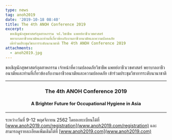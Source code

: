 ```yaml
---
type: news
tag: anoh2019
date: '2019-10-18 08:40'
title: The 4th ANOH Conference 2019
excerpt: 
  ขอเชิญนักสุขศาสตร์อุตสาหกรรม จป.วิชาชีพ แพทย์อาชีวเวชศาสตร์
  พยาบาลอาชีวอนามัยและท่านที่เกี่ยวข้องกับงานอาชีวอนามัยและความปลอดภัย
  เข้าร่วมประชุมวิชาการระดับนานาชาติ The 4th ANOH Conference 2019
attachments:
  - anoh2019.jpg
---
```



ขอเชิญนักสุขศาสตร์อุตสาหกรรม เจ้าหน้าที่ความปลอดภัยวิชาชีพ แพทย์อาชีวเวชศาสตร์ พยาบาลอาชีวอนามัยและท่านที่เกี่ยวข้องกับงานอาชีวอนามัยและความปลอดภัย เข้าร่วมประชุมวิชาการระดับนานาชาติ 

---

<center><h3>The 4th ANOH Conference 2019</h3></center>
<center><h4>A Brighter Future for Occupational Hygiene in Asia</h4></center>

---

ระหว่างวันที่ 9-12 พฤศจิกายน 2562 โดยลงทะเบียนได้ที่ [www.anoh2019.com/registration](www.anoh2019.com/registration) และสามารถดูรายละเอียดเพิ่มเติมได้ที่ [www.anoh2019.com](www.anoh2019.com)